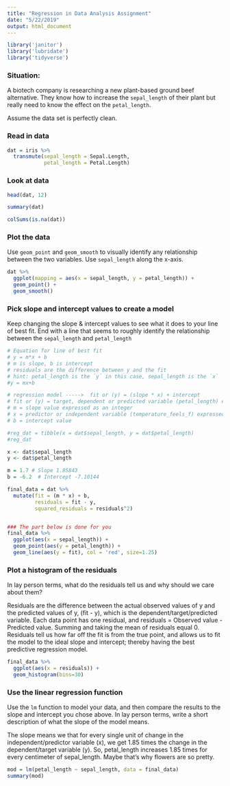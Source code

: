 ```yaml
---
title: "Regression in Data Analysis Assignment"
date: "5/22/2019"
output: html_document
---
```


```r
library('janitor')
library('lubridate')
library('tidyverse')
```

### Situation:  

A biotech company is researching a new plant-based ground beef alternative. They know how to increase the `sepal_length` of their plant but really need to know the effect on the `petal_length`.

Assume the data set is perfectly clean.

### Read in data
```r
dat = iris %>%
  transmute(sepal_length = Sepal.Length,
            petal_length = Petal.Length)
```

### Look at data
```r
head(dat, 12)
```

```r
summary(dat)
```

```r
colSums(is.na(dat))
```


### Plot the data  

Use `geom_point` and `geom_smooth` to visually identify any relationship between the two variables. Use `sepal_length` along the x-axis.
```r
dat %>%
  ggplot(mapping = aes(x = sepal_length, y = petal_length)) +
  geom_point() + 
  geom_smooth()
```



### Pick slope and intercept values to create a model   

Keep changing the slope & intercept values to see what it does to your line of best fit. End with a line that seems to roughly identify the relationship between the `sepal_length` and `petal_length`
```r
# Equation for line of best fit
# y = m*x + b 
# m is slope, b is intercept
# residuals are the difference between y and the fit
# hint: petal_length is the `y` in this case, sepal_length is the `x`
#y = mx+b

# regression model ----->  fit or (y) = (slope * x) + intercept
# fit or (y) = target, dependent or predicted variable (petal_length) expressed as a double (float) value of centimeters
# m = slope value expressed as an integer
# x = predictor or independent variable (temperature_feels_f) expressed as a double (float) value in centimeters
# b = intercept value

#reg_dat = tibble(x = dat$sepal_length, y = dat$petal_length)
#reg_dat

x <- dat$sepal_length
y <- dat$petal_length

m = 1.7 # Slope 1.85843
b = -6.2  # Intercept -7.10144

final_data = dat %>%
  mutate(fit = (m * x) + b,
         residuals = fit - y,
         squared_residuals = residuals^2)


### The part below is done for you
final_data %>%
  ggplot(aes(x = sepal_length)) + 
  geom_point(aes(y = petal_length)) + 
  geom_line(aes(y = fit), col = 'red', size=1.25)
```


### Plot a histogram of the residuals  

In lay person terms, what do the residuals tell us and why should we care about them?

Residuals are the difference between the actual observed values of y and the predicted values of y, (fit - y), which is the dependent/target/predicted variable. Each data point has one residual, and residuals = Observed value - Predicted value. Summing and taking the mean of residuals equal 0. Residuals tell us how far off the fit is from the true point, and allows us to fit the model to the ideal slope and intercept; thereby having the best predictive regression model.

```r

final_data %>%
  ggplot(aes(x = residuals)) + 
  geom_histogram(bins=30)
```


### Use the linear regression function  

Use the `lm` function to model your data, and then compare the results to the slope and intercept you chose above. In lay person terms, write a short description of what the slope of the model means.

The slope means we that for every single unit of change in the independent/predictor variable (x), we get 1.85 times the change in the dependent/target variable (y). So, petal_length increases 1.85 times for every centimeter of sepal_length. Maybe that's why flowers are so pretty.

```r
mod = lm(petal_length ~ sepal_length, data = final_data)
summary(mod)
```

